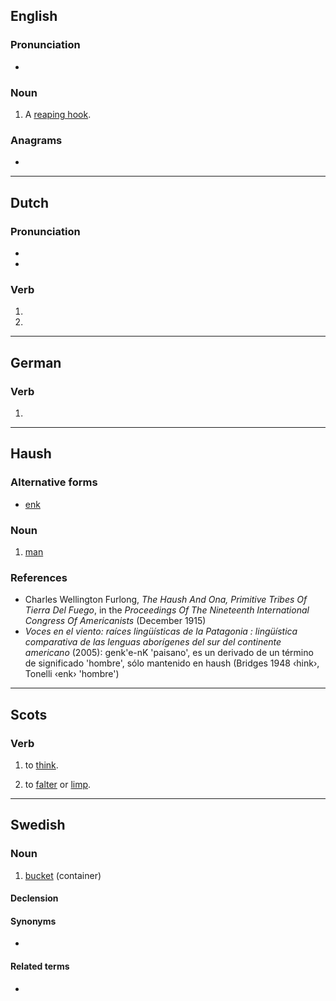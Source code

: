{{also|Hink}}
==English==

===Pronunciation===
* {{rhymes|ɪŋk|lang=en}}

===Noun===
{{en-noun}}

# {{lb|en|obsolete}} A [[reaping hook]].
#: {{rfquotek|Knight}}

{{Webster 1913}}

===Anagrams===
* {{anagrams|en|a=hikn|Kinh}}

----

==Dutch==

===Pronunciation===
* {{audio|Nl-hink.ogg|Audio|lang=nl}}
* {{rhymes|ɪŋk|lang=nl}}

===Verb===
{{head|nl|verb form}}

# {{nl-verb form of|p=1|n=sg|t=pres|m=ind|hinken}}
# {{nl-verb form of|m=imp|hinken}}

----

==German==

===Verb===
{{head|de|verb form}}

# {{inflection of|lang=de|hinken||2|s|impr}}

----

==Haush==

===Alternative forms===
* [[enk]]

===Noun===
{{head|sai-hau|noun}}

# [[man]]

===References===
* Charles Wellington Furlong, ''The Haush And Ona, Primitive Tribes Of Tierra Del Fuego'', in the ''Proceedings Of The Nineteenth International Congress Of Americanists'' (December 1915)
* ''Voces en el viento: raíces lingüísticas de la Patagonia : lingüística comparativa de las lenguas aborígenes del sur del continente americano'' (2005): genk'e-nK 'paisano', es un derivado de un término de significado 'hombre', sólo mantenido en haush (Bridges 1948 ‹hink›, Tonelli ‹enk› 'hombre')

----

==Scots==

===Verb===
{{sco-verb|hinks|hinkin|'''[[thought]]''' ''or'' '''[[thocht]]'''|'''[[thought]]''' ''or'' '''[[thocht]]'''}}

# {{lb|sco|many Scots dialects}} to [[think]].
# {{lb|sco|obsolete}} to [[falter]] or [[limp]].

----

==Swedish==

===Noun===
{{sv-noun|c}}

# [[bucket]] (container)

====Declension====
{{sv-infl-noun-c-ar}}

====Synonyms====
* {{l|sv|spann}}

====Related terms====
* {{l|sv|hinka}}